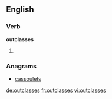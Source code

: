 ==English==

===Verb===
'''outclasses'''

# {{third-person singular of|[[outclass]]}}

===Anagrams===
* [[cassoulets#English|cassoulets]]

[[de:outclasses]]
[[fr:outclasses]]
[[vi:outclasses]]